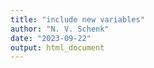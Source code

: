 ```yaml
---
title: "include new variables"
author: "N. V. Schenk"
date: "2023-09-22"
output: html_document
---
```



